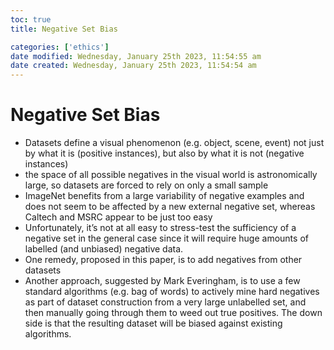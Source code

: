 ```yaml
---
toc: true
title: Negative Set Bias

categories: ['ethics']
date modified: Wednesday, January 25th 2023, 11:54:55 am
date created: Wednesday, January 25th 2023, 11:54:54 am
---
```


# Negative Set Bias


- Datasets define a visual phenomenon (e.g. object, scene, event) not just by what it is (positive instances), but also by what it is not (negative instances)
- the space of all possible negatives in the visual world is astronomically large, so datasets are forced to rely on only a small sample
- ImageNet benefits from a large variability of negative examples and does not seem to be affected by a new external negative set, whereas Caltech and MSRC appear to be just too easy
- Unfortunately, it's not at all easy to stress-test the sufficiency of a negative set in the general case since it will require huge amounts of labelled (and unbiased) negative data.
- One remedy, proposed in this paper, is to add negatives from other datasets
- Another approach, suggested by Mark Everingham, is to use a few standard algorithms (e.g. bag of words) to actively mine hard negatives as part of dataset construction from a very large unlabelled set, and then manually going through them to weed out true positives. The down side is that the resulting dataset will be biased against existing algorithms.



